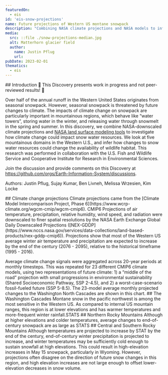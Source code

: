 ```yaml
---
featuredOn:
  - eis
id: 'eis-snow-projections'
name: Future projections of Western US montane snowpack
description: "Combining NASA climate projections and NASA models to infer the future state of snow water resources in the Rocky Mountains and North Cascades Mountain ranges"
media:
  src: ::file ./snow-projections-median.jpg
  alt: Matterhorn glacier field
  author:
    name: Justin Pflug
    url: 
pubDate: 2023-02-01
thematics:
  - eis
---
```

<Block>
  <Prose>
  ## Introduction
  🚧 This Discovery presents work in progress and not peer-reviewed results! 🚧

  Over half of the annual runoff in the Western United States originates from seasonal snowpack. However, seasonal snowpack is threatened by future changes to climate. The impacts of climate change on snowpack are particularly important in mountainous regions, which behave like “water towers”, storing water in the winter, and releasing water through snowmelt in the spring and summer. In this discovery, we combine NASA-downscaled climate projections and [NASA land surface modeling tools](https://lis.gsfc.nasa.gov/) to investigate how climate change could impact snow water resources. We look at five mountainous domains in the Western U.S., and infer how changes to snow water resources could change the availability of wildlife habitat. This research was performed in collaboration with the U.S. Fish and Wildlife Service and Cooperative Institute for Research in Environmental Sciences.

  Join the discussion and provide comments on this Discovery at https://github.com/orgs/Earth-Information-System/discussions.

  Authors: Justin Pflug, Sujay Kumar, Ben Livneh, Melissa Wrzesien, Kim Locke
  </Prose>
</Block>

<Block>
  <Prose>
  ## Climate change projections
   Climate projections came from the [Climate Model Intercomparison Project, Phase 6](https://www.wcrp-climate.org/wgcm-cmip/wgcm-cmip6). CMIP6 Projections of air temperature, precipitation, relative humidity, wind speed, and radiation were downscaled to finer spatial resolutions by the NASA Earth Exchange Global Daily Downscaled Projections ([NEX-GDDP](https://www.nccs.nasa.gov/services/data-collections/land-based-products/nex-gddp-cmip6)). Projections show that most of the Western US average winter air temperature and precipitation are expected to increase by the end of the century (2076 - 2095), relative to the historical timeframe (1995 - 2016).
  </Prose>
  <Figure>
    <Map
      datasetId='CMIP-winter-median-ta'
      layerId='CMIP245-winter-median-ta'
      dateTime='2085-02-14'
      zoom={4.5}
      center={[-113.,40.]}
      compareDateTime='2099-01-01'
    />
    <Caption
      attrAuthor='NASA'
      attrUrl='https://nasa.gov/'
    />
  </Figure>
  <Figure>
    <Map
      datasetId='CMIP-winter-median-pr'
      layerId='CMIP245-winter-median-pr'
      dateTime='2085-02-14'
      zoom={4.5}
      center={[-113.,40.]}
      compareDateTime='2099-01-01'
    />
    <Caption
      attrAuthor='NASA'
      attrUrl='https://nasa.gov/'
    />
  </Figure>
</Block>

<Block>
   <Figure>
    <Chart
      dataPath={new URL('./CSCD_projected_ta.csv', import.meta.url).href}
      dateFormat="%Y-%m"
      idKey='Projection'
      xKey='Date'
      yKey='Air Temperature[C]'
      yAxisLabel='Air temperature [C]'
    />
   </Figure>
   <Prose>
    Average climate change signals were aggregated across 20-year periods at monthly timesteps. This was repeated for 23 different CMIP6 climate models, using two representations of future climate: 1) a “middle of the road” projection with small progressions in environmental sustainability (Shared Socioeconomic Pathway, SSP 2-4.5), and 2) a worst-case-scenario fossil-fueled future (SSP 5-8.5). The 23-model average monthly projected changes to the Washington North Cascades are shown in this chart.
   </Prose>
</Block>

<ScrollytellingBlock>
  <Chapter
    center={[-119.70,48.40]}
    zoom={7.5}
    datasetId='snow-projections-diff'
    layerId='snow-projections-diff-scenario-245'
    datetime='2077-05-01'
  >
    ## The Washington Cascades
    Montane snow in the pacific northwest is among the most sensitive in the Western US. As compared to internal US mountain ranges, this region is at lower elevations and has warmer temperatures and more-frequent winter rainfall.STATS 
  </Chapter>
  <Chapter
    center={[-114.80,47.40]}
    zoom={6.5}
    datasetId='snow-projections-diff'
    layerId='snow-projections-diff-scenario-245'
    datetime='2077-05-01'
  >
    ## Northern Rocky Mountains
    Although at higher elevations and colder temperatures, average changes to end-of-century snowpack are as large as STATS
  </Chapter>
  <Chapter
    center={[-108.90,40.70]}
    zoom={5.5}
    datasetId='snow-projections-diff'
    layerId='snow-projections-diff-scenario-245'
    datetime='2077-05-01'
  >
    ## Central and Southern Rocky Mountains
    Although temperatures are projected to increase by STAT by the end of the century, end-of-century winter precipitation is projected to increase, and winter temperatures may be sufficiently cold enough to sustain snowfall at high elevations. This could result in high-elevation increases in May 15 snowpack, particularly in Wyoming. However, projections often disagree on the direction of future snow changes in this region, and high elevation increases are not large enough to offset lower-elevation decreases in snow volume.  
  </Chapter>
</ScrollytellingBlock> 
<Block>
   <Figure>
    <Chart
      dataPath={new URL('./noRocky_west_hab.csv', import.meta.url).href}
      idKey='Period'
      xKey='Percent-change'
      yKey='Elevation'
      yAxisLabel='Elevation [m]'
      xAxisLabel='Percent-change [%]'
    />
   </Figure>
</Block>  
